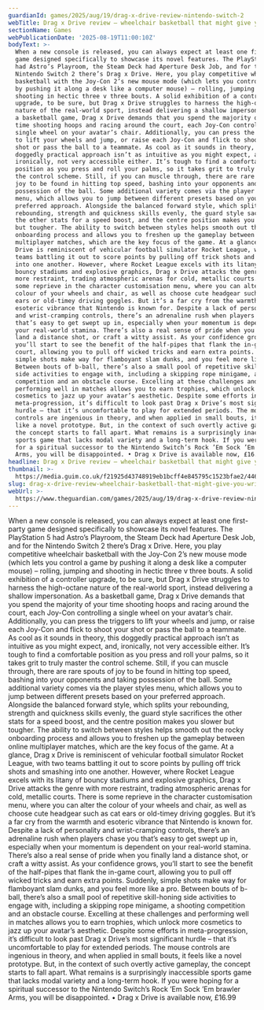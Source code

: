 ```yaml
---
guardianId: games/2025/aug/19/drag-x-drive-review-nintendo-switch-2
webTitle: Drag x Drive review – wheelchair basketball that might give you wrist cramp
sectionName: Games
webPublicationDate: '2025-08-19T11:00:10Z'
bodyText: >-
  When a new console is released, you can always expect at least one first-party
  game designed specifically to showcase its novel features. The PlayStation 5
  had Astro’s Playroom, the Steam Deck had Aperture Desk Job, and for the
  Nintendo Switch 2 there’s Drag x Drive. Here, you play competitive wheelchair
  basketball with the Joy-Con 2’s new mouse mode (which lets you control a game
  by pushing it along a desk like a computer mouse) – rolling, jumping and
  shooting in hectic three v three bouts. A solid exhibition of a controller
  upgrade, to be sure, but Drag x Drive struggles to harness the high-octane
  nature of the real-world sport, instead delivering a shallow impersonation. As
  a basketball game, Drag x Drive demands that you spend the majority of your
  time shooting hoops and racing around the court, each Joy-Con controlling a
  single wheel on your avatar’s chair. Additionally, you can press the triggers
  to lift your wheels and jump, or raise each Joy-Con and flick to shoot your
  shot or pass the ball to a teammate. As cool as it sounds in theory, this
  doggedly practical approach isn’t as intuitive as you might expect, and,
  ironically, not very accessible either. It’s tough to find a comfortable
  position as you press and roll your palms, so it takes grit to truly master
  the control scheme. Still, if you can muscle through, there are rare spouts of
  joy to be found in hitting top speed, bashing into your opponents and taking
  possession of the ball. Some additional variety comes via the player styles
  menu, which allows you to jump between different presets based on your
  preferred approach. Alongside the balanced forward style, which splits your
  rebounding, strength and quickness skills evenly, the guard style sacrifices
  the other stats for a speed boost, and the centre position makes you slower
  but tougher. The ability to switch between styles helps smooth out the rocky
  onboarding process and allows you to freshen up the gameplay between online
  multiplayer matches, which are the key focus of the game. At a glance, Drag x
  Drive is reminiscent of vehicular football simulator Rocket League, with two
  teams battling it out to score points by pulling off trick shots and smashing
  into one another. However, where Rocket League excels with its litany of
  bouncy stadiums and explosive graphics, Drag x Drive attacks the genre with
  more restraint, trading atmospheric arenas for cold, metallic courts. There is
  some reprieve in the character customisation menu, where you can alter the
  colour of your wheels and chair, as well as choose cute headgear such as cat
  ears or old-timey driving goggles. But it’s a far cry from the warmth and
  esoteric vibrance that Nintendo is known for. Despite a lack of personality
  and wrist-cramping controls, there’s an adrenaline rush when players chase you
  that’s easy to get swept up in, especially when your momentum is dependent on
  your real-world stamina. There’s also a real sense of pride when you finally
  land a distance shot, or craft a witty assist. As your confidence grows,
  you’ll start to see the benefit of the half-pipes that flank the in-game
  court, allowing you to pull off wicked tricks and earn extra points. Suddenly,
  simple shots make way for flamboyant slam dunks, and you feel more like a pro.
  Between bouts of b-ball, there’s also a small pool of repetitive skill-honing
  side activities to engage with, including a skipping rope minigame, a shooting
  competition and an obstacle course. Excelling at these challenges and
  performing well in matches allows you to earn trophies, which unlock more
  cosmetics to jazz up your avatar’s aesthetic. Despite some efforts in
  meta-progression, it’s difficult to look past Drag x Drive’s most significant
  hurdle – that it’s uncomfortable to play for extended periods. The mouse
  controls are ingenious in theory, and when applied in small bouts, it feels
  like a novel prototype. But, in the context of such overtly active gameplay,
  the concept starts to fall apart. What remains is a surprisingly inaccessible
  sports game that lacks modal variety and a long-term hook. If you were hoping
  for a spiritual successor to the Nintendo Switch’s Rock ’Em Sock ’Em brawler
  Arms, you will be disappointed. • Drag x Drive is available now, £16.99
headline: Drag x Drive review – wheelchair basketball that might give you wrist cramp
thumbnail: >-
  https://media.guim.co.uk/f21925d43748919eb1bcff4e845795c1523bfae2/446_0_1143_916/500.jpg
slug: drag-x-drive-review-wheelchair-basketball-that-might-give-you-wrist-cramp
webUrl: >-
  https://www.theguardian.com/games/2025/aug/19/drag-x-drive-review-nintendo-switch-2
---
```

When a new console is released, you can always expect at least one first-party game designed specifically to showcase its novel features. The PlayStation 5 had Astro’s Playroom, the Steam Deck had Aperture Desk Job, and for the Nintendo Switch 2 there’s Drag x Drive. Here, you play competitive wheelchair basketball with the Joy-Con 2’s new mouse mode (which lets you control a game by pushing it along a desk like a computer mouse) – rolling, jumping and shooting in hectic three v three bouts. A solid exhibition of a controller upgrade, to be sure, but Drag x Drive struggles to harness the high-octane nature of the real-world sport, instead delivering a shallow impersonation. As a basketball game, Drag x Drive demands that you spend the majority of your time shooting hoops and racing around the court, each Joy-Con controlling a single wheel on your avatar’s chair. Additionally, you can press the triggers to lift your wheels and jump, or raise each Joy-Con and flick to shoot your shot or pass the ball to a teammate. As cool as it sounds in theory, this doggedly practical approach isn’t as intuitive as you might expect, and, ironically, not very accessible either. It’s tough to find a comfortable position as you press and roll your palms, so it takes grit to truly master the control scheme. Still, if you can muscle through, there are rare spouts of joy to be found in hitting top speed, bashing into your opponents and taking possession of the ball. Some additional variety comes via the player styles menu, which allows you to jump between different presets based on your preferred approach. Alongside the balanced forward style, which splits your rebounding, strength and quickness skills evenly, the guard style sacrifices the other stats for a speed boost, and the centre position makes you slower but tougher. The ability to switch between styles helps smooth out the rocky onboarding process and allows you to freshen up the gameplay between online multiplayer matches, which are the key focus of the game. At a glance, Drag x Drive is reminiscent of vehicular football simulator Rocket League, with two teams battling it out to score points by pulling off trick shots and smashing into one another. However, where Rocket League excels with its litany of bouncy stadiums and explosive graphics, Drag x Drive attacks the genre with more restraint, trading atmospheric arenas for cold, metallic courts. There is some reprieve in the character customisation menu, where you can alter the colour of your wheels and chair, as well as choose cute headgear such as cat ears or old-timey driving goggles. But it’s a far cry from the warmth and esoteric vibrance that Nintendo is known for. Despite a lack of personality and wrist-cramping controls, there’s an adrenaline rush when players chase you that’s easy to get swept up in, especially when your momentum is dependent on your real-world stamina. There’s also a real sense of pride when you finally land a distance shot, or craft a witty assist. As your confidence grows, you’ll start to see the benefit of the half-pipes that flank the in-game court, allowing you to pull off wicked tricks and earn extra points. Suddenly, simple shots make way for flamboyant slam dunks, and you feel more like a pro. Between bouts of b-ball, there’s also a small pool of repetitive skill-honing side activities to engage with, including a skipping rope minigame, a shooting competition and an obstacle course. Excelling at these challenges and performing well in matches allows you to earn trophies, which unlock more cosmetics to jazz up your avatar’s aesthetic. Despite some efforts in meta-progression, it’s difficult to look past Drag x Drive’s most significant hurdle – that it’s uncomfortable to play for extended periods. The mouse controls are ingenious in theory, and when applied in small bouts, it feels like a novel prototype. But, in the context of such overtly active gameplay, the concept starts to fall apart. What remains is a surprisingly inaccessible sports game that lacks modal variety and a long-term hook. If you were hoping for a spiritual successor to the Nintendo Switch’s Rock ’Em Sock ’Em brawler Arms, you will be disappointed. • Drag x Drive is available now, £16.99

